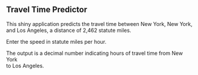 ## Travel Time Predictor

This shiny application predicts the travel time between New York, New York,              
and Los Angeles, a distance of 2,462 statute miles.

Enter the speed in statute miles per hour.

The output is a decimal number indicating hours of travel time from New York      
to Los Angeles.
